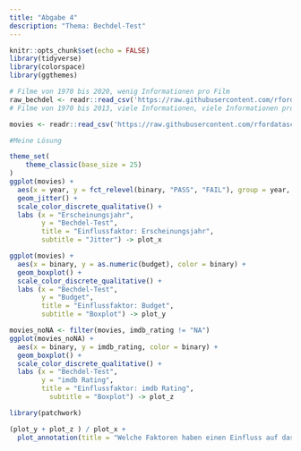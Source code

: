```yaml
---
title: "Abgabe 4"
description: "Thema: Bechdel-Test"
---
```


```r
knitr::opts_chunk$set(echo = FALSE)
library(tidyverse)
library(colorspace)
library(ggthemes)

```

```r

# Filme von 1970 bis 2020, wenig Informationen pro Film
raw_bechdel <- readr::read_csv('https://raw.githubusercontent.com/rfordatascience/tidytuesday/master/data/2021/2021-03-09/raw_bechdel.csv')
# Filme von 1970 bis 2013, viele Informationen, viele Informationen pro Film

movies <- readr::read_csv('https://raw.githubusercontent.com/rfordatascience/tidytuesday/master/data/2021/2021-03-09/movies.csv')
```

```r
#Meine Lösung

theme_set(
    theme_classic(base_size = 25)
)
ggplot(movies) +
  aes(x = year, y = fct_relevel(binary, "PASS", "FAIL"), group = year, color = binary) +
  geom_jitter() +
  scale_color_discrete_qualitative() +
  labs (x = "Erscheinungsjahr",
        y = "Bechdel-Test",
        title = "Einflussfaktor: Erscheinungsjahr",
        subtitle = "Jitter") -> plot_x

ggplot(movies) +
  aes(x = binary, y = as.numeric(budget), color = binary) +
  geom_boxplot() +
  scale_color_discrete_qualitative() +
  labs (x = "Bechdel-Test",
        y = "Budget", 
        title = "Einflussfaktor: Budget", 
        subtitle = "Boxplot") -> plot_y

movies_noNA <- filter(movies, imdb_rating != "NA")
ggplot(movies_noNA) +
  aes(x = binary, y = imdb_rating, color = binary) +
  geom_boxplot() +
  scale_color_discrete_qualitative() +
  labs (x = "Bechdel-Test",
        y = "imdb Rating",
        title = "Einflussfaktor: imdb Rating",
          subtitle = "Boxplot") -> plot_z

library(patchwork)

(plot_y + plot_z ) / plot_x +
  plot_annotation(title = "Welche Faktoren haben einen Einfluss auf das Bestehen des Bechdel-Tests?")

```
